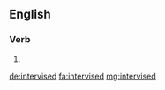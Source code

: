 ==English==

===Verb===
{{head|en}}

# {{en-past of|intervise}}

[[de:intervised]]
[[fa:intervised]]
[[mg:intervised]]
